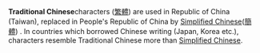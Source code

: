 '''Traditional Chinese'''characters ([[繁體]]) are used in Republic of China (Taiwan),
replaced in People's Republic of China by [[Simplified Chinese]]([[簡體]]) .
In countries which borrowed Chinese writing (Japan, Korea etc.), characters resemble Traditional Chinese more than [[Simplified Chinese]].